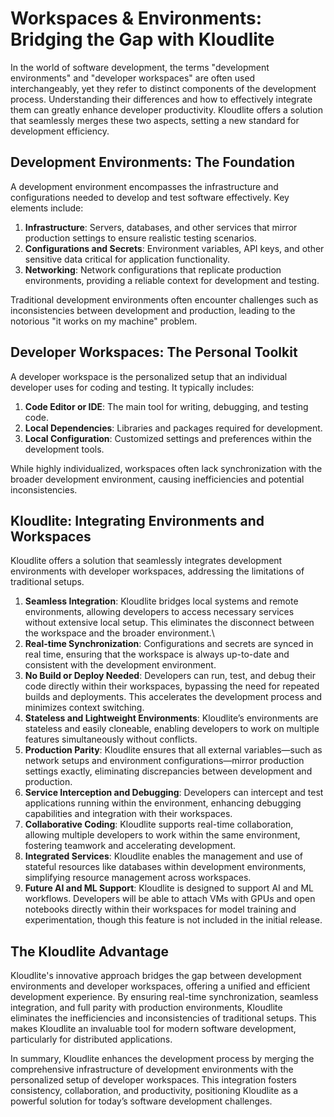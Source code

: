 # Workspaces & Environments: Bridging the Gap with Kloudlite

In the world of software development, the terms "development environments" and "developer workspaces" 
are often used interchangeably, yet they refer to distinct components of the development process. 
Understanding their differences and how to effectively integrate them can greatly enhance developer 
productivity. Kloudlite offers a solution that seamlessly merges these two aspects, setting a new standard 
for development efficiency.

## Development Environments: The Foundation
A development environment encompasses the infrastructure and configurations needed to develop and test software 
effectively. Key elements include:
1. **Infrastructure**: Servers, databases, and other services that mirror production settings to ensure realistic testing scenarios.
2. **Configurations and Secrets**: Environment variables, API keys, and other sensitive data critical for application functionality.
3. **Networking**: Network configurations that replicate production environments, providing a reliable context for development and testing.

Traditional development environments often encounter challenges such as inconsistencies between development and 
production, leading to the notorious "it works on my machine" problem.

## Developer Workspaces: The Personal Toolkit
A developer workspace is the personalized setup that an individual developer uses for coding and testing. 
It typically includes:
1. **Code Editor or IDE**: The main tool for writing, debugging, and testing code.
2. **Local Dependencies**: Libraries and packages required for development.
3. **Local Configuration**: Customized settings and preferences within the development tools.

While highly individualized, workspaces often lack synchronization with the broader development environment, 
causing inefficiencies and potential inconsistencies.

## Kloudlite: Integrating Environments and Workspaces

Kloudlite offers a solution that seamlessly integrates development environments with developer workspaces, 
addressing the limitations of traditional setups.

1. **Seamless Integration**: Kloudlite bridges local systems and remote environments, allowing developers to access necessary services without extensive local setup. This eliminates the disconnect between the workspace and the broader environment.\
2. **Real-time Synchronization**: Configurations and secrets are synced in real time, ensuring that the workspace is always up-to-date and consistent with the development environment.
3. **No Build or Deploy Needed**: Developers can run, test, and debug their code directly within their workspaces, bypassing the need for repeated builds and deployments. This accelerates the development process and minimizes context switching.
4. **Stateless and Lightweight Environments**: Kloudlite’s environments are stateless and easily cloneable, enabling developers to work on multiple features simultaneously without conflicts.
5. **Production Parity**: Kloudlite ensures that all external variables—such as network setups and environment configurations—mirror production settings exactly, eliminating discrepancies between development and production.
6. **Service Interception and Debugging**: Developers can intercept and test applications running within the environment, enhancing debugging capabilities and integration with their workspaces.
7. **Collaborative Coding**: Kloudlite supports real-time collaboration, allowing multiple developers to work within the same environment, fostering teamwork and accelerating development.
8. **Integrated Services**: Kloudlite enables the management and use of stateful resources like databases within development environments, simplifying resource management across workspaces.
9. **Future AI and ML Support**: Kloudlite is designed to support AI and ML workflows. Developers will be able to attach VMs with GPUs and open notebooks directly within their workspaces for model training and experimentation, though this feature is not included in the initial release.

## The Kloudlite Advantage

Kloudlite's innovative approach bridges the gap between development environments and developer workspaces, offering a 
unified and efficient development experience. By ensuring real-time synchronization, seamless integration, and full 
parity with production environments, Kloudlite eliminates the inefficiencies and inconsistencies of traditional setups. 
This makes Kloudlite an invaluable tool for modern software development, particularly for distributed applications.

In summary, Kloudlite enhances the development process by merging the comprehensive infrastructure of development 
environments with the personalized setup of developer workspaces. This integration fosters consistency, collaboration, 
and productivity, positioning Kloudlite as a powerful solution for today’s software development challenges.